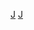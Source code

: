 {{Navbox
| name       = JSAT
| state      = {{{state<includeonly>|autocollapse</includeonly>}}}
| title      = [[完美天空JSAT集團|<span style="color:#FFFFFF;">完美天空JSAT集团</span>]]
| titlestyle = background:#1E90FF; 
| groupstyle = background:#1E90FF; color:#FFFFFF;
| listclass  = hlist

| above      = [[完美天空JSAT控股|<span style="color:#FFFFFF;">完美天空JSAT控股株式会社</span>]]
| abovestyle = background:#1E90FF;

| group1     = 广播电视事业
| list1      = {{Navbox subgroup
  | groupstyle = background:#00BFFF; color:#FFFFFF;
  | group1     = 有线电视
  | list1      = 
* {{Link-ja|完美天空JSAT|スカパーJSAT}}
  | group2     = 卫星电视
  | list2      = 
* {{Link-ja|完美天空娱乐|スカパー・エンターテイメント}}
** {{Link-ja|完美天空电视！|スカパー! (東経110度BS・CSデジタル放送)}}（{{Link-ja|基干广播|基幹放送|基干卫星广播}}）
** {{Link-ja|完美天空电视！优质服务|スカパー!プレミアムサービス}}（{{Link-ja|一般广播|一般放送|一般卫星广播}}）
  | group3     = 光纤电视
  | list3      = 
* {{Link-ja|完美天空电视！优质服务光|スカパー!プレミアムサービス光}}
* {{Link-ja|光完美电视|光パーフェクTV!}}
  | group4     = 视频点播
  | list4      = 
* {{Link-ja|完美天空电视OnDemand|スカパー!オンデマンド}}
  | group5     = 电视频道
  | list5      = 
* {{Link-ja|SCab频道|スカチャン}}
* {{Link-ja|BS完美天空电视！|BSスカパー!}}
* <s>{{Link-ja|SCab Soccer|スカサカ!}}</s><sup>已停播</sup>
* {{Link-ja|体育直播＋|スポーツライブ+}}
* {{Link-ja|完美天空电视！4K|スカパー!4K}}
* {{Link-ja|Fighting TV 武士|FIGHTING TV サムライ}}
* {{Link-ja|SORA－天气频道－|SORA-お天気チャンネル-}}
* {{Link-ja|南关东地区赛马频道|南関東地方競馬チャンネル}}
* {{Link-ja|完美天空电视！促销599|スカパー!プロモ599|完美天空电视！促销599·100}}<sup>100频道已停播</sup>
* 完美天空电视！导航1·2
* <s>{{Link-ja|完美精选|パーフェクト・チョイス}}</s><sup>已停播</sup>
  }}

| group2     = 空间卫星事业
| list2      = {{Navbox subgroup
  | groupstyle = background:#00BFFF; color:#FFFFFF;
  | list1      = 
* {{Link-ja|完美天空JSAT|スカパーJSAT}}
** {{Link-ja|JSAT|JSAT}}
** {{Link-ja|宇宙通信|宇宙通信}}
  | group2     = 拥有卫星
  | list2      = 
* {{Link-ja|JCSAT|JCSAT}}
* {{Link-ja|SUPERBIRD|SUPERBIRD}}
* {{Link-ja|N-SAT-110|N-SAT-110}}
* {{lang|en|Horizons}}
* {{Link-ja|Wide Star|ワイドスター}}
  }}

| group3     = 附属公司
| list3      = 
* {{Link-ja|完美天空客户关系|スカパー・カスタマーリレーションズ}}
* {{Link-ja|完美天空广播|スカパー・ブロードキャスティング}}
* [[WakuWaku Japan]]
* {{Link-ja|卫星网络|衛星ネットワーク}}
* {{Link-ja|JSAT国际|JSATインターナショナル}}
* {{Link-ja|JSAT移动通讯|JSAT MOBILE Communications}}
* [[J SPORTS]]
* [[日活]]

| group4     = 相关条目
| list4      = 
* {{Link-ja|完美天空电视频道列表|スカパー! チャンネル一覧}}
* [[通讯卫星]]
* [[日本的卫星广播]]
* {{Link-ja|J天空B|JスカイB}}
* [[DirecTV]]
* {{Link-ja|Plat One|プラット・ワン}}
}}<noinclude>[[Category:完美天空JSAT集团| ]]
[[Category:日本公司模板|J]]
[[Category:日本电视台模板|J]]</noinclude>